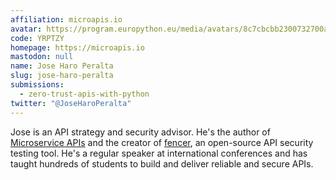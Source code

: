 ```yaml
---
affiliation: microapis.io
avatar: https://program.europython.eu/media/avatars/8c7cbcbb2300732700ae07c355bea321_KNq5p02.jpg
code: YRPTZY
homepage: https://microapis.io
mastodon: null
name: Jose Haro Peralta
slug: jose-haro-peralta
submissions:
  - zero-trust-apis-with-python
twitter: "@JoseHaroPeralta"
---
```


Jose is an API strategy and security advisor. He's the author of
[Microservice APIs](https://www.manning.com/books/microservice-apis) and the
creator of [fencer](https://github.com/abunuwas/fencer), an open-source API
security testing tool. He's a regular speaker at international conferences and
has taught hundreds of students to build and deliver reliable and secure APIs.
